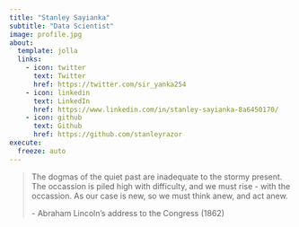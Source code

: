 ```yaml
---
title: "Stanley Sayianka"
subtitle: "Data Scientist"
image: profile.jpg
about:
  template: jolla
  links:
    - icon: twitter
      text: Twitter
      href: https://twitter.com/sir_yanka254
    - icon: linkedin
      text: LinkedIn
      href: https://www.linkedin.com/in/stanley-sayianka-8a6450170/
    - icon: github
      text: Github
      href: https://github.com/stanleyrazor
execute:
  freeze: auto
---
```


> The dogmas of the quiet past are inadequate to the stormy present. The occassion is piled high with difficulty, and we must rise - with the occassion. As our case is new, so we must think anew, and act anew.
>
> \- Abraham Lincoln's address to the Congress (1862)
